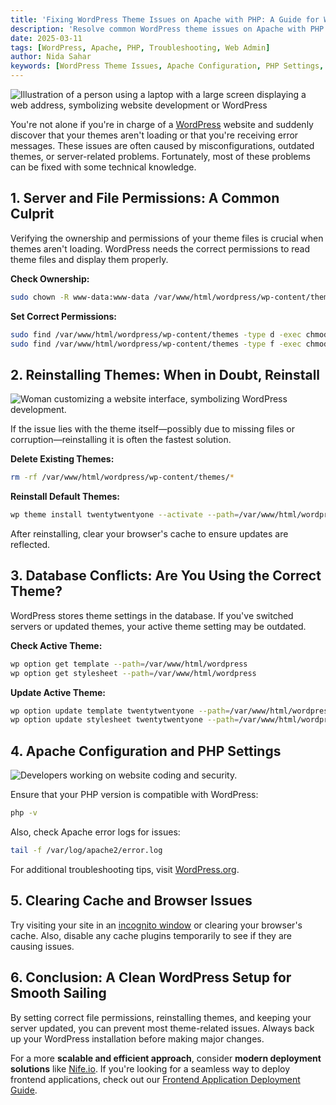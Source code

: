 ```yaml
---
title: 'Fixing WordPress Theme Issues on Apache with PHP: A Guide for Web Admins'
description: 'Resolve common WordPress theme issues on Apache with PHP by fixing file permissions, reinstalling themes, and checking server configurations.'
date: 2025-03-11
tags: [WordPress, Apache, PHP, Troubleshooting, Web Admin]
author: Nida Sahar
keywords: [WordPress Theme Issues, Apache Configuration, PHP Settings, Troubleshooting]
---
```


![Illustration of a person using a laptop with a large screen displaying a web address, symbolizing website development or WordPress](https://raw.githubusercontent.com/nifetency/nife-blog-content/main/blog/img/wordpress1.jpg)
<br/>

You're not alone if you're in charge of a [WordPress](https://wordpress.com/) website and suddenly discover that your themes aren't loading or that you're receiving error messages. These issues are often caused by misconfigurations, outdated themes, or server-related problems. Fortunately, most of these problems can be fixed with some technical knowledge.

## 1. Server and File Permissions: A Common Culprit

Verifying the ownership and permissions of your theme files is crucial when themes aren't loading. WordPress needs the correct permissions to read theme files and display them properly.

**Check Ownership:**
```bash
sudo chown -R www-data:www-data /var/www/html/wordpress/wp-content/themes
```

**Set Correct Permissions:**
```bash
sudo find /var/www/html/wordpress/wp-content/themes -type d -exec chmod 755 {} \;
sudo find /var/www/html/wordpress/wp-content/themes -type f -exec chmod 644 {} \;
```

## 2. Reinstalling Themes: When in Doubt, Reinstall


![Woman customizing a website interface, symbolizing WordPress development.](https://raw.githubusercontent.com/nifetency/nife-blog-content/main/blog/img/wordpress2.jpg)
<br/>

If the issue lies with the theme itself—possibly due to missing files or corruption—reinstalling it is often the fastest solution.

**Delete Existing Themes:**
```bash
rm -rf /var/www/html/wordpress/wp-content/themes/*
```

**Reinstall Default Themes:**
```bash
wp theme install twentytwentyone --activate --path=/var/www/html/wordpress
```

After reinstalling, clear your browser's cache to ensure updates are reflected.

## 3. Database Conflicts: Are You Using the Correct Theme?

WordPress stores theme settings in the database. If you've switched servers or updated themes, your active theme setting may be outdated.

**Check Active Theme:**
```bash
wp option get template --path=/var/www/html/wordpress
wp option get stylesheet --path=/var/www/html/wordpress
```

**Update Active Theme:**
```bash
wp option update template twentytwentyone --path=/var/www/html/wordpress
wp option update stylesheet twentytwentyone --path=/var/www/html/wordpress
```

## 4. Apache Configuration and PHP Settings


![Developers working on website coding and security. ](https://raw.githubusercontent.com/nifetency/nife-blog-content/main/blog/img/wordpress3.jpg)
<br/> 

Ensure that your PHP version is compatible with WordPress:
```bash
php -v
```

Also, check Apache error logs for issues:
```bash
tail -f /var/log/apache2/error.log
```

For additional troubleshooting tips, visit [WordPress.org](https://wordpress.org/support/).

## 5. Clearing Cache and Browser Issues

Try visiting your site in an [incognito window](https://support.google.com/chrome/answer/95464?hl=en&co=GENIE.Platform%3DDesktop&oco=0) or clearing your browser's cache. Also, disable any cache plugins temporarily to see if they are causing issues.

## 6. Conclusion: A Clean WordPress Setup for Smooth Sailing

By setting correct file permissions, reinstalling themes, and keeping your server updated, you can prevent most theme-related issues. Always back up your WordPress installation before making major changes.

For a more **scalable and efficient approach**, consider **modern deployment solutions** like [Nife.io](https://nife.io/). If you're looking for a seamless way to deploy frontend applications, check out our [Frontend Application Deployment Guide](https://docs.nife.io/docs/UI-Guide/Site-deployment/Build-File-Deployment).


